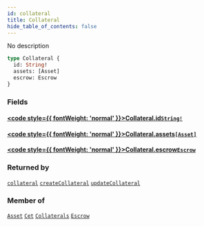 ```yaml
---
id: collateral
title: Collateral
hide_table_of_contents: false
---
```








No description

```graphql
type Collateral {
  id: String!
  assets: [Asset]
  escrow: Escrow
}
```


### Fields

#### [<code style={{ fontWeight: 'normal' }}>Collateral.<b>id</b></code>](#)<Bullet />[`String!`](/docs/api/scalars/string) <Badge class="secondary" text="non-null"/> <Badge class="secondary" text="scalar"/>
> 
> 

#### [<code style={{ fontWeight: 'normal' }}>Collateral.<b>assets</b></code>](#)<Bullet />[`[Asset]`](/docs/api/objects/asset) <Badge class="secondary" text="list"/> <Badge class="secondary" text="object"/>
> 
> 

#### [<code style={{ fontWeight: 'normal' }}>Collateral.<b>escrow</b></code>](#)<Bullet />[`Escrow`](/docs/api/objects/escrow) <Badge class="secondary" text="object"/>
> 
> 



### Returned by

[`collateral`](/docs/api/queries/collateral)  <Badge class="secondary" text="query"/><Bullet />[`createCollateral`](/docs/api/mutations/create-collateral)  <Badge class="secondary" text="mutation"/><Bullet />[`updateCollateral`](/docs/api/mutations/update-collateral)  <Badge class="secondary" text="mutation"/>

### Member of

[`Asset`](/docs/api/objects/asset)  <Badge class="secondary" text="object"/><Bullet />[`Cet`](/docs/api/objects/cet)  <Badge class="secondary" text="object"/><Bullet />[`Collaterals`](/docs/api/objects/collaterals)  <Badge class="secondary" text="object"/><Bullet />[`Escrow`](/docs/api/objects/escrow)  <Badge class="secondary" text="object"/>



